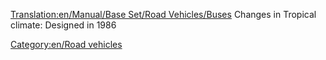 [[Translation:en/Manual/Base Set/Road Vehicles/Buses]]
{{en/Manual/Base Set/Road Vehicles/RoadVehicle|name=MPS Regal Bus
|price=£4,920 ($9,840)
|speed=35 mph (56 km/h)
|annual=£426 ($852)
|designed=1930
|life=12
|capacity=31 passengers
}}
{{en/Manual/Base Set/Road Vehicles/RoadVehicle|name=Hereford Leopard Bus
|price=£5,740 ($11,480) 
|speed=55 mph (88 km/h)
|annual=£600 ($1,200)
|designed=1964
|life=15
|capacity=35 passengers
}}
{{en/Manual/Base Set/Road Vehicles/RoadVehicle|name=Foster Bus
|price=£6,150 ($12,300) 
|speed=70 mph (112 km/h)
|annual=£834 ($1,668)
|designed=1987
|life=15
|capacity=37 passengers
}}
Changes in Tropical climate: Designed in 1986
{{en/Manual/Base Set/Road Vehicles/RoadVehicle|name=Foster MkII Superbus
|price=£6,560 ($13,120) 
|speed=79 mph (127 km/h)
|annual=£1,125 ($2,250)
|designed=2008
|life=15
|capacity=40 passengers
}}
[[Category:en/Road vehicles]]